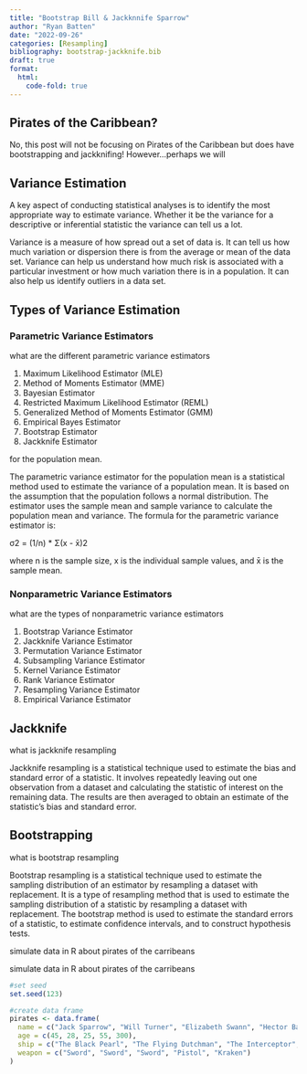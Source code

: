 ```yaml
---
title: "Bootstrap Bill & Jackknnife Sparrow"
author: "Ryan Batten"
date: "2022-09-26"
categories: [Resampling]
bibliography: bootstrap-jackknife.bib
draft: true
format: 
  html:
    code-fold: true
---
```


## Pirates of the Caribbean?

No, this post will not be focusing on Pirates of the Caribbean but does have bootstrapping and jackknifing! However...perhaps we will

## Variance Estimation

A key aspect of conducting statistical analyses is to identify the most appropriate way to estimate variance. Whether it be the variance for a descriptive or inferential statistic the variance can tell us a lot.

Variance is a measure of how spread out a set of data is. It can tell us how much variation or dispersion there is from the average or mean of the data set. Variance can help us understand how much risk is associated with a particular investment or how much variation there is in a population. It can also help us identify outliers in a data set.

## Types of Variance Estimation

### Parametric Variance Estimators

what are the different parametric variance estimators

1.  Maximum Likelihood Estimator (MLE)
2.  Method of Moments Estimator (MME)
3.  Bayesian Estimator
4.  Restricted Maximum Likelihood Estimator (REML)
5.  Generalized Method of Moments Estimator (GMM)
6.  Empirical Bayes Estimator
7.  Bootstrap Estimator
8.  Jackknife Estimator

for the population mean.

The parametric variance estimator for the population mean is a statistical method used to estimate the variance of a population mean. It is based on the assumption that the population follows a normal distribution. The estimator uses the sample mean and sample variance to calculate the population mean and variance. The formula for the parametric variance estimator is:

σ2 = (1/n) \* Σ(x - x̄)2

where n is the sample size, x is the individual sample values, and x̄ is the sample mean.

### Nonparametric Variance Estimators

what are the types of nonparametric variance estimators

1.  Bootstrap Variance Estimator
2.  Jackknife Variance Estimator
3.  Permutation Variance Estimator
4.  Subsampling Variance Estimator
5.  Kernel Variance Estimator
6.  Rank Variance Estimator
7.  Resampling Variance Estimator
8.  Empirical Variance Estimator

## Jackknife

what is jackknife resampling

Jackknife resampling is a statistical technique used to estimate the bias and standard error of a statistic. It involves repeatedly leaving out one observation from a dataset and calculating the statistic of interest on the remaining data. The results are then averaged to obtain an estimate of the statistic's bias and standard error.

## Bootstrapping

what is bootstrap resampling

Bootstrap resampling is a statistical technique used to estimate the sampling distribution of an estimator by resampling a dataset with replacement. It is a type of resampling method that is used to estimate the sampling distribution of a statistic by resampling a dataset with replacement. The bootstrap method is used to estimate the standard errors of a statistic, to estimate confidence intervals, and to construct hypothesis tests.

simulate data in R about pirates of the carribeans

simulate data in R about pirates of the carribeans

```r
#set seed
set.seed(123)

#create data frame
pirates <- data.frame(
  name = c("Jack Sparrow", "Will Turner", "Elizabeth Swann", "Hector Barbossa", "Davy Jones"),
  age = c(45, 28, 25, 55, 300),
  ship = c("The Black Pearl", "The Flying Dutchman", "The Interceptor", "The Black Pearl", "The Flying Dutchman"),
  weapon = c("Sword", "Sword", "Sword", "Pistol", "Kraken")
)

```
